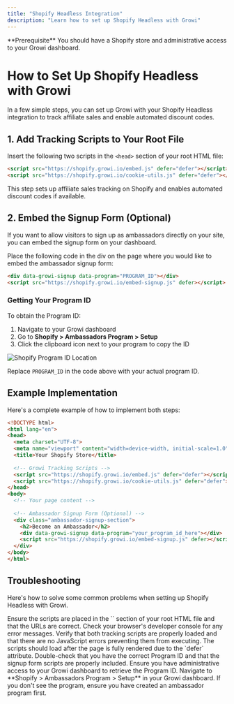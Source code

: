 ```yaml
---
title: "Shopify Headless Integration"
description: "Learn how to set up Shopify Headless with Growi"
---
```


<Info>
  **Prerequisite** You should have a Shopify store and administrative access to
  your Growi dashboard.
</Info>

# How to Set Up Shopify Headless with Growi

In a few simple steps, you can set up Growi with your Shopify Headless integration to track affiliate sales and enable automated discount codes.

## 1. Add Tracking Scripts to Your Root File

Insert the following two scripts in the `<head>` section of your root HTML file:

```html
<script src="https://shopify.growi.io/embed.js" defer="defer"></script>
<script src="https://shopify.growi.io/cookie-utils.js" defer="defer"></script>
```

This step sets up affiliate sales tracking on Shopify and enables automated discount codes if available.

## 2. Embed the Signup Form (Optional)

If you want to allow visitors to sign up as ambassadors directly on your site, you can embed the signup form on your dashboard.

Place the following code in the div on the page where you would like to embed the ambassador signup form:

```html
<div data-growi-signup data-program="PROGRAM_ID"></div>
<script src="https://shopify.growi.io/embed-signup.js" defer></script>
```

### Getting Your Program ID

To obtain the Program ID:

1. Navigate to your Growi dashboard
2. Go to **Shopify > Ambassadors Program > Setup**
3. Click the clipboard icon next to your program to copy the ID

<Frame>
  <img
    src="https://www.growi.io/images/shopify-embed-2.png"
    alt="Shopify Program ID Location"
    style={{ borderRadius: "0.5rem" }}
  />
</Frame>

Replace `PROGRAM_ID` in the code above with your actual program ID.

## Example Implementation

Here's a complete example of how to implement both steps:

```html
<!DOCTYPE html>
<html lang="en">
<head>
  <meta charset="UTF-8">
  <meta name="viewport" content="width=device-width, initial-scale=1.0">
  <title>Your Shopify Store</title>
  
  <!-- Growi Tracking Scripts -->
  <script src="https://shopify.growi.io/embed.js" defer="defer"></script>
  <script src="https://shopify.growi.io/cookie-utils.js" defer="defer"></script>
</head>
<body>
  <!-- Your page content -->
  
  <!-- Ambassador Signup Form (Optional) -->
  <div class="ambassador-signup-section">
    <h2>Become an Ambassador</h2>
    <div data-growi-signup data-program="your_program_id_here"></div>
    <script src="https://shopify.growi.io/embed-signup.js" defer></script>
  </div>
</body>
</html>
```

## Troubleshooting

Here's how to solve some common problems when setting up Shopify Headless with Growi.

<AccordionGroup>
  <Accordion title="Scripts Not Loading">
    Ensure the scripts are placed in the `<head>` section of your root HTML file and that the URLs are correct. Check your browser's developer console for any error messages.
  </Accordion>
  <Accordion title="Affiliate Tracking Not Working">
    Verify that both tracking scripts are properly loaded and that there are no JavaScript errors preventing them from executing. The scripts should load after the page is fully rendered due to the `defer` attribute.
  </Accordion>
  <Accordion title="Signup Form Not Appearing">
    Double-check that you have the correct Program ID and that the signup form scripts are properly included. Ensure you have administrative access to your Growi dashboard to retrieve the Program ID.
  </Accordion>
  <Accordion title="Program ID Not Found">
    Navigate to **Shopify > Ambassadors Program > Setup** in your Growi dashboard. If you don't see the program, ensure you have created an ambassador program first.
  </Accordion>
</AccordionGroup>
